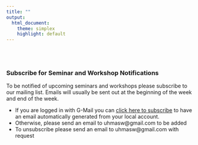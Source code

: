 ```yaml
---
title: ""
output:
  html_document:
    theme: simplex
    highlight: default
---
```


<br>
<br>

### Subscribe for Seminar and Workshop Notifications

To be notified of upcoming seminars and workshops please subscribe to our mailing list.  Emails will usually be sent out at the beginning of the week and end of the week.

* If you are logged in with G-Mail you can [click here to subscribe](https://mail.google.com/mail/?view=cm&fs=1&to=uhmasw@gmail.com&su=UHMASW Subscription&body=Please add me to the UHM Allied Seminars and Workshop email list for weekly notifications) to have an email automatically generated from your local account.
* Otherwise, please send an email to uhmasw@gmail.com to be added
* To unsubscribe please send an email to uhmasw@gmail.com with request

